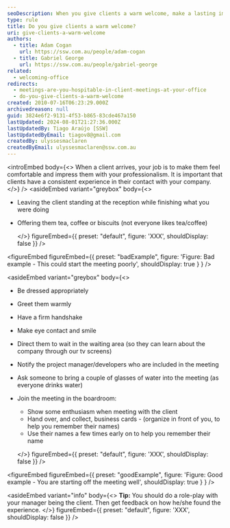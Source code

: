 ```yaml
---
seoDescription: When you give clients a warm welcome, make a lasting impression and set the tone for a successful meeting.
type: rule
title: Do you give clients a warm welcome?
uri: give-clients-a-warm-welcome
authors:
  - title: Adam Cogan
    url: https://ssw.com.au/people/adam-cogan
  - title: Gabriel George
    url: https://ssw.com.au/people/gabriel-george
related:
  - welcoming-office
redirects:
  - meetings-are-you-hospitable-in-client-meetings-at-your-office
  - do-you-give-clients-a-warm-welcome
created: 2010-07-16T06:23:29.000Z
archivedreason: null
guid: 3824e6f2-9131-4f53-b865-83cde467a150
lastUpdated: 2024-08-01T21:27:36.000Z
lastUpdatedBy: Tiago Araújo [SSW]
lastUpdatedByEmail: tiagov8@gmail.com
createdBy: ulyssesmaclaren
createdByEmail: ulyssesmaclaren@ssw.com.au
---
```


<introEmbed
  body={<>
When a client arrives, your job is to make them feel comfortable and impress them with your professionalism. It is important that clients have a consistent experience in their contact with your company.
  </>}
/>
<asideEmbed
  variant="greybox"
  body={<>
    
* Leaving the client standing at the reception while finishing what you were doing
* Offering them tea, coffee or biscuits (not everyone likes tea/coffee)

  </>}
  figureEmbed={{
    preset: "default",
    figure: 'XXX',
    shouldDisplay: false
  }}
/>

<figureEmbed figureEmbed={{
  preset: "badExample",
  figure: 'Figure: Bad example - This could start the meeting poorly',
  shouldDisplay: true
} } />


<asideEmbed
  variant="greybox"
  body={<>
    
* Be dressed appropriately
* Greet them warmly
* Have a firm handshake
* Make eye contact and smile
* Direct them to wait in the waiting area (so they can learn about the company through our tv screens)
* Notify the project manager/developers who are included in the meeting
* Ask someone to bring a couple of glasses of water into the meeting (as everyone drinks water)
* Join the meeting in the boardroom:
  * Show some enthusiasm when meeting with the client
  * Hand over, and collect, business cards - (organize in front of you, to help you remember their names)
  * Use their names a few times early on to help you remember their name

  </>}
  figureEmbed={{
    preset: "default",
    figure: 'XXX',
    shouldDisplay: false
  }}
/>

<figureEmbed figureEmbed={{
  preset: "goodExample",
  figure: 'Figure: Good example - You are starting off the meeting well',
  shouldDisplay: true
} } />


<asideEmbed
  variant="info"
  body={<>
    **Tip:** You should do a role-play with your manager being the client. Then get feedback on how he/she found the experience.
  </>}
  figureEmbed={{
    preset: "default",
    figure: 'XXX',
    shouldDisplay: false
  }}
/>
